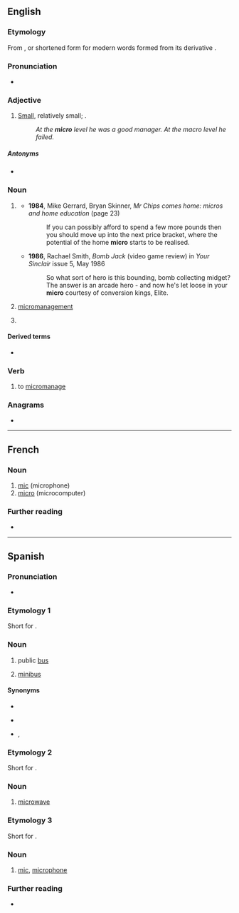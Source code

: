 {{also|Micro|micro-}}
==English==

===Etymology===
From {{der|en|grc|μικρός||small}}, or shortened form for modern words formed from its derivative {{m|en|micro-}}.

===Pronunciation===
* {{a|US}} {{IPA|en|/ˈmaɪ.kɹoʊ/}}

===Adjective===
{{en-adj}}

# [[small|Small]], relatively small; {{non-gloss definition|used to contrast levels of the noun modified}}.
#: ''At the '''micro''' level he was a good manager. At the macro level he failed.''

=====Antonyms=====
* {{l|en|macro}}

===Noun===
{{en-noun|~}}

# {{lb|en|computing|dated|countable}} {{form of|en|short form|microcomputer}}
#* '''1984''', Mike Gerrard, Bryan Skinner, ''Mr Chips comes home: micros and home education'' (page 23)
#*: If you can possibly afford to spend a few more pounds then you should move up into the next price bracket, where the potential of the home '''micro''' starts to be realised.
#* '''1986''', Rachael Smith, ''Bomb Jack'' (video game review) in ''Your Sinclair'' issue 5, May 1986
#*: So what sort of hero is this bounding, bomb collecting midget? The answer is an arcade hero - and now he's let loose in your '''micro''' courtesy of conversion kings, Elite.
# {{lb|en|gaming slang|uncountable}} [[micromanagement]]
# {{lb|en|colloquial|economics|uncountable}} {{clipping of|en|microeconomics}}

====Derived terms====
* {{sense|microcomputer}} {{l|en|micromania}}

===Verb===
{{en-verb|pres_3sg2=microes}}

# {{lb|en|gaming slang}} to [[micromanage]]

===Anagrams===
* {{anagrams|en|a=cimor|Romic|cormi|moric}}

----

==French==

===Noun===
{{fr-noun|m}}

# [[mic]] (microphone)
# [[micro#English|micro]] (microcomputer)

===Further reading===
* {{R:TLFi}}

----

==Spanish==

===Pronunciation===
* {{es-IPA}}

===Etymology 1===
Short for {{m|es|microbús}}.

===Noun===
{{es-noun|m}}

# {{lb|es|Chile|Argentina}} public [[bus]]
# {{lb|es|Mexico}} [[minibus]]

====Synonyms====
* {{l|es|ómnibus}}
* {{sense|Argentina}} {{l|es|colectivo}}
* {{sense|Mexico}} {{l|es|pesero}}, {{l|es|combi}}

===Etymology 2===
Short for {{m|es|microondas}}.

===Noun===
{{es-noun|m}}

# {{lb|es|Spain}} [[microwave]]

===Etymology 3===
Short for {{m|es|micrófono}}.

===Noun===
{{es-noun|m}}

# {{lb|es|Spain}} [[mic]], [[microphone]]

===Further reading===
* {{R:DRAE}}